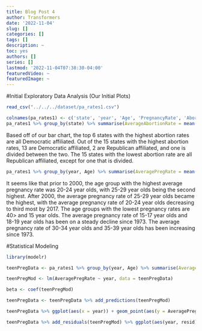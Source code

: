 ```yaml
---
title: Blog Post 4
author: Transformers
date: '2022-11-04'
slug: []
categories: []
tags: []
description: ~
toc: yes
authors: []
series: []
lastmod: '2022-11-04T07:38:30-04:00'
featuredVideo: ~
featuredImage: ~
---
```


#Initial Exploratory Data Analysis (Our Initial Plots)

```r
read_csv("../../../dataset/pa_rates1.csv")

colnames(pa_rates1) <- c('state', 'year', 'Age', 'PregnancyRate', 'AbortionRate', 'BirthRate', 'AbortionRatio', 'Pregnancies', 'Abortions', 'Births', 'Miscarriages', 'Population')
pa_rates1 %>% group_by(state) %>% summarise(AverageAbortionRate = mean(AbortionRate, na.rm=TRUE)) %>% inner_join(state_aff) %>% ggplot() + stat_summary(aes(x = reorder(state, AverageAbortionRate), y = AverageAbortionRate, fill = as.factor(Affiliation)), geom = "bar") + coord_flip() + scale_fill_viridis_d(option = "cividis") + labs(title = 'Average Abortion Rate by State Affiliation', x = 'State\n', y = '\nAverage Abortion Rate', fill = "Affliation") + ggthemes::theme_economist() +theme(axis.text.y = element_text(size = 7), axis.title = element_text(size = 10),legend.position = 'right', legend.text = element_text(size = 8))
```
Based off of our bar chart, the top 6 states with the highest abortion rates are all Democratic affiliated. Out of the 15 states with the highest abortion rates, 13 are Democratic affiliated, 2 are Republican affiliated, and one is divided between the two. The 15 states with the lowest abortion rate are all Republican affiliated, except for one that is divided.

```r
pa_rates1 %>% group_by(year, Age) %>% summarise(AveragePregRate = mean(PregnancyRate, na.rm = TRUE)) %>% ungroup() %>% ggplot(aes(x = year, y = AveragePregRate, color = as.factor(Age))) + geom_line() + labs(title = 'Average Pregnancy Rate by Age Group from 1973 to 2017', x = 'Year', y = 'Average Pregnancy Rate', color = "Age Group") + ggthemes::theme_economist() +theme(legend.position = 'right', legend.text = element_text(size = 8)) + scale_color_viridis_d(option = "turbo")
```
It seems like that prior to 2000, the age group with the highest average pregnancy rate was 20-24 year olds, with 25-29 year olds being the second highest. After 2000, the average pregnancy rate of 25-29 year olds became the highest, with the average pregnancy rate of 20-24 year olds decreasing to third most by 2017. The age groups with the lowest pregnancy rates are 40> and 15 year olds. The average pregnancy rate of 15-17 year olds and 18-19 year olds has been on a steady decline since 1973. The average pregnancy rate of 30-34 year olds and 35-39 year olds has been increasing since 1973.

#Statistical Modeling   
```r
library(modelr)

teenPregData <- pa_rates1 %>% group_by(year, Age) %>% summarise(AveragePregRate = mean(`PregnancyRate`, na.rm = TRUE)) %>% filter(Age %in% c("<15", "15-17", "18-19")) 

teenPregMod <- lm(AveragePregRate ~ year, data = teenPregData)

beta <- coef(teenPregMod)

teenPregData <- teenPregData %>% add_predictions(teenPregMod)

teenPregData %>% ggplot(aes(x = year)) + geom_point(aes(y = AveragePregRate, color = as.factor(Age))) + geom_line(aes(y = pred), data = teenPregData, color = "red", size = 1) + labs(title = 'Average Pregnancy Rate of Teenagers from 1973 to 2017', x = '\nYear', y = 'Average Pregnancy Rate\n', color = "Age Group") + ggthemes::theme_economist() +theme(legend.position = 'right', legend.text = element_text(size = 8)) + scale_color_viridis_d(option = "plasma")
```

```r
teenPregData %>% add_residuals(teenPregMod) %>% ggplot(aes(year, resid)) + geom_ref_line(h=0) + geom_point(aes(color = as.factor(Age))) + labs(title = 'Residuals for Teen Pregnancy Model', x = '\nYear', y = 'Residual\n', color = "Age Group") + ggthemes::theme_economist() +theme(legend.position = 'right', legend.text = element_text(size = 8)) + scale_color_viridis_d(option = "plasma")
```
